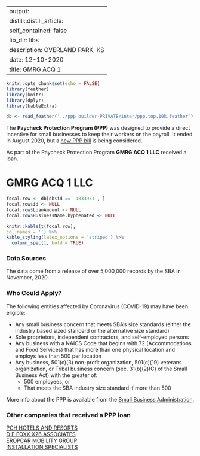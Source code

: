 
---
output:
  distill::distill_article:
    self_contained: false
    lib_dir: libs
description: OVERLAND PARK, KS 
date: 12-10-2020
title: GMRG ACQ 1 
---




```r
knitr::opts_chunk$set(echo = FALSE)
library(feather)
library(knitr)
library(dplyr)
library(kableExtra)

db <- read_feather('../ppp builder-PRIVATE/inter/ppp.top.10k.feather')

```



The **Paycheck Protection Program (PPP)** was designed to provide a direct incentive for small businesses to keep their workers on the payroll. It ended in August 2020, but a [new PPP bill](https://thehill.com/policy/finance/529092-bipartisan-support-for-new-ppp-loans-gains-momentum-in-congress) is being considered.

As part of the Paycheck Protection Program **GMRG ACQ 1 LLC** received a loan.


# GMRG ACQ 1 LLC 

```r
focal.row <- db[db$id ==  1833931 , ]
focal.row$id <- NULL
focal.row$LoanAmount <- NULL
focal.row$BusinessName.hyphenated <- NULL

knitr::kable(t(focal.row), 
col.names = '') %>%
kable_styling(latex_options = 'striped') %>%
  column_spec(1, bold = TRUE)


```

### Data Sources

The data come from a release of over 5,000,000 records by the SBA in November, 2020.


### Who Could Apply?

The following entities affected by Coronavirus (COVID-19) may have been eligible:

+ Any small business concern that meets SBA’s size standards (either the industry based sized standard or the alternative size standard)
+ Sole proprietors, independent contractors, and self-employed persons
+ Any business with a NAICS Code that begins with 72 (Accommodations and Food Services) that has more than one physical location and employs less than 500 per location
+ Any business, 501(c)(3) non-profit organization, 501(c)(19) veterans organization, or Tribal business concern (sec. 31(b)(2)(C) of the Small Business Act) with the greater of:
  + 500 employees, or 
  + That meets the SBA industry size standard if more than 500


More info about the PPP is available from the [Small Business Administration](https://www.sba.gov/funding-programs/loans/coronavirus-relief-options/paycheck-protection-program).

 
### Other companies that received a PPP loan 
   
 [PCH HOTELS AND RESORTS](/Paycheck-Protection-Program/3563037-PCH-HOTELS-AND-RESORTS) <br> [D E FOXX X26 ASSOCIATES](/Paycheck-Protection-Program/1148517-D-E-FOXX-X26-ASSOCIATES) <br> [EROPCAR MOBILITY GROUP](/Paycheck-Protection-Program/1537109-EROPCAR-MOBILITY-GROUP) <br> [INSTALLATION SPECIALISTS](/Paycheck-Protection-Program/2169860-INSTALLATION-SPECIALISTS) <br>